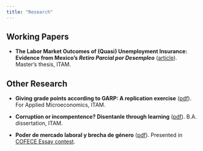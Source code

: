 ```yaml
---
title: "Research"
---
```



## Working Papers

- **The Labor Market Outcomes of (Quasi) Unemployment Insurance: Evidence from Mexico's *Retiro Parcial por Desempleo*** ([article](https://www.estebandegetau.com/RPD_LM/)). Master's thesis, ITAM.


## Other Research

- **Giving grade points according to GARP: A replication exercise** ([pdf](portfolio/garp.pdf)). For Applied Microeconomics, ITAM. 

- **Corruption or incompentence? Disentanle through learning** ([pdf](portfolio/corruption.pdf)). B.A. dissertation, ITAM.

- **Poder de mercado laboral y brecha de género** ([pdf](portfolio/monopsony.pdf)). Presented in [COFECE Essay contest](https://www.cofece.mx/revista-del-premio-cofece-de-ensayo-2021/).